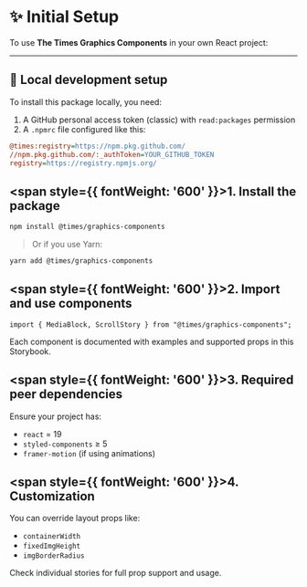 
<Meta title="Getting Started/Initial Setup" />


# ✨ Initial Setup

To use **The Times Graphics Components** in your own React project:

---

## 🔧 Local development setup

To install this package locally, you need:

1. A GitHub personal access token (classic) with `read:packages` permission
2. A `.npmrc` file configured like this:

```ini
@times:registry=https://npm.pkg.github.com/
//npm.pkg.github.com/:_authToken=YOUR_GITHUB_TOKEN
registry=https://registry.npmjs.org/
```


## <span style={{ fontWeight: '600' }}>1. Install the package</span>

```bash
npm install @times/graphics-components
```

> Or if you use Yarn:
```bash
yarn add @times/graphics-components
```

## <span style={{ fontWeight: '600' }}>2. Import and use components</span>

```tsx
import { MediaBlock, ScrollStory } from "@times/graphics-components";
```

Each component is documented with examples and supported props in this Storybook.

## <span style={{ fontWeight: '600' }}>3. Required peer dependencies</span>

Ensure your project has:

- `react` = 19
- `styled-components` ≥ 5
- `framer-motion` (if using animations)


## <span style={{ fontWeight: '600' }}>4. Customization</span>

You can override layout props like:

- `containerWidth`
- `fixedImgHeight`
- `imgBorderRadius`

Check individual stories for full prop support and usage.
